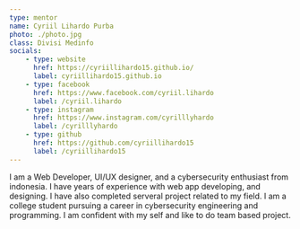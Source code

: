 ```yaml
---
type: mentor
name: Cyriil Lihardo Purba
photo: ./photo.jpg
class: Divisi Medinfo
socials:
    - type: website
      href: https://cyriillihardo15.github.io/
      label: cyriillihardo15.github.io
    - type: facebook
      href: https://www.facebook.com/cyriil.lihardo
      label: /cyriil.lihardo
    - type: instagram
      href: https://www.instagram.com/cyrilllyhardo
      label: /cyrilllyhardo
    - type: github
      href: https://github.com/cyriillihardo15
      label: /cyriillihardo15
---
```


I am a Web Developer, UI/UX designer, and a cybersecurity enthusiast from indonesia. I have years of experience with web app developing, and designing. I have also completed serveral project related to my field. I am a college student pursuing a career in cybersecurity engineering and programming. I am confident with my self and like to do team based project.